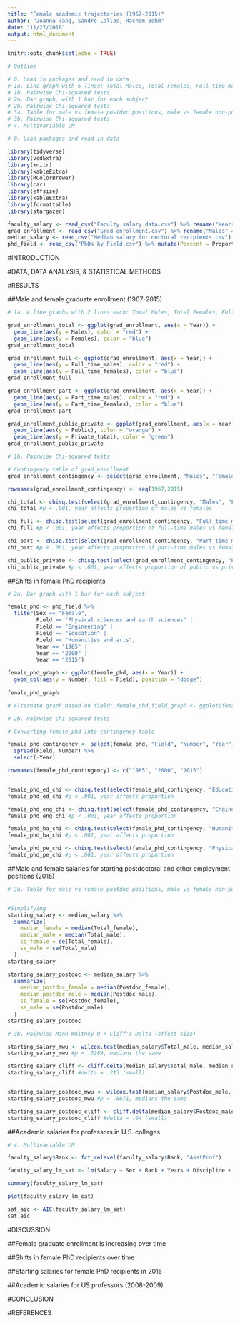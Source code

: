 ```yaml
---
title: "Female academic trajectories (1967-2015)"
author: "Joanna Tang, Sandro Lallas, Rachem Behm"
date: "11/27/2018"
output: html_document
---
```


```r
knitr::opts_chunk$set(echo = TRUE)
```

```r
# Outline

# 0. Load in packages and read in data
# 1a. Line graph with 6 lines: Total Males, Total Females, Full-time-males, Full-time-females, Part-time-males, Part-time-females, Public, Private-total
# 1b. Pairwise Chi-squared tests
# 2a. Bar graph, with 1 bar for each subject
# 2b. Pairwise Chi-squared tests
# 3a. Table for male vs female postdoc positions, male vs female non-postdoc positions
# 3b. Pairwise Chi-squared tests
# 4. Multivariable LM

```


```r

# 0. Load packages and read in data

library(tidyverse)
library(vcdExtra)
library(knitr)
library(kableExtra)
library(RColorBrewer)
library(car)
library(effsize)
library(kableExtra)
library(formattable)
library(stargazer)

faculty_salary <- read_csv("Faculty salary data.csv") %>% rename("Years_since" = "Years Since PhD") %>% rename("Years" = "Years Faculty Service") %>% rename("Rank" = "Faculty Rank")
grad_enrollment <- read_csv("Grad enrollment.csv") %>% rename("Males" = "Total Males") %>% rename("Females" = "Total Females") %>% rename("Full_time_males" = "Full-time-males") %>% rename("Full_time_females" = "Full-time-females") %>% rename("Part_time_males" = "Part-time-males") %>% rename("Part_time_females" = "Part-time-females") %>% rename("Private_total" = "Private-total")
median_salary <- read_csv("Median salary for doctoral recipients.csv") %>% rename("Total_male" = "Total employment male") %>% rename("Total_female" = "Total employment femal") %>% rename("Postdoc_male" = "Postdoc male") %>% rename("Postdoc_female" = "Postdoc female")
phd_field <- read_csv("PhDs by Field.csv") %>% mutate(Percent = Proportion*100)

```



#INTRODUCTION

#DATA, DATA ANALYSIS, & STATISTICAL METHODS

#RESULTS

##Male and female graduate enrollment (1967-2015)

```r

# 1a. 4 line graphs with 2 lines each: Total Males, Total Females, Full-time-males, Full-time-females, Part-time-males, Part-time-females, Public, Private-total

grad_enrollment_total <- ggplot(grad_enrollment, aes(x = Year)) +
  geom_line(aes(y = Males), color = "red") +
  geom_line(aes(y = Females), color = "blue")
grad_enrollment_total

grad_enrollment_full <- ggplot(grad_enrollment, aes(x = Year)) +
  geom_line(aes(y = Full_time_males), color = "red") +
  geom_line(aes(y = Full_time_females), color = "blue")
grad_enrollment_full

grad_enrollment_part <- ggplot(grad_enrollment, aes(x = Year)) +
  geom_line(aes(y = Part_time_males), color = "red") +
  geom_line(aes(y = Part_time_females), color = "blue")
grad_enrollment_part

grad_enrollment_public_private <- ggplot(grad_enrollment, aes(x = Year)) +
  geom_line(aes(y = Public), color = "orange") +
  geom_line(aes(y = Private_total), color = "green")
grad_enrollment_public_private

```

```r

# 1b. Pairwise Chi-squared tests

# Contingency table of grad_enrollment
grad_enrollment_contingency <- select(grad_enrollment, "Males", "Females", "Full_time_males", "Full_time_females", "Part_time_males", "Part_time_females", "Public", "Private_total")

rownames(grad_enrollment_contingency) <- seq(1967,2015)

chi_total <- chisq.test(select(grad_enrollment_contingency, "Males", "Females"))
chi_total #p < .001, year affects proportion of males vs females

chi_full <- chisq.test(select(grad_enrollment_contingency, "Full_time_males", "Full_time_females"))
chi_full #p < .001, year affects proportion of full-time males vs females

chi_part <- chisq.test(select(grad_enrollment_contingency, "Part_time_males", "Part_time_females"))
chi_part #p < .001, year affects proportion of part-time males vs females

chi_public_private <- chisq.test(select(grad_enrollment_contingency, "Public", "Private_total"))
chi_public_private #p < .001, year affects proportion of public vs private


```

##Shifts in female PhD recipients

```r

# 2a. Bar graph with 1 bar for each subject

female_phd <- phd_field %>% 
  filter(Sex == "Female",
         Field == "Physical sciences and earth sciences" |
         Field == "Engineering" |
         Field == "Education" |
         Field == "Humanities and arts",
         Year == "1985" |
         Year == "2000" |
         Year == "2015")

female_phd_graph <- ggplot(female_phd, aes(x = Year)) +
  geom_col(aes(y = Number, fill = Field), position = "dodge")
  
female_phd_graph

# Alternate graph based on field: female_phd_field_graph <- ggplot(female_phd, aes(x = Field,)) + geom_col(aes(y = Number, fill = as.factor(Year)), position = "dodge")

```

```r
# 2b. Pairwise Chi-squared tests

# Converting female_phd into contingency table

female_phd_contingency <- select(female_phd, "Field", "Number", "Year") %>%
  spread(Field, Number) %>% 
  select(-Year)

rownames(female_phd_contingency) <- c("1985", "2000", "2015")


female_phd_ed_chi <- chisq.test(select(female_phd_contingency, "Education"))
female_phd_ed_chi #p < .001, year affects proportion

female_phd_eng_chi <- chisq.test(select(female_phd_contingency, "Engineering"))
female_phd_eng_chi #p < .001, year affects proportion

female_phd_ha_chi <- chisq.test(select(female_phd_contingency, "Humanities and arts"))
female_phd_ha_chi #p < .001, year affects proportion

female_phd_pe_chi <- chisq.test(select(female_phd_contingency, "Physical sciences and earth sciences"))
female_phd_pe_chi #p < .001, year affects proportion


```

##Male and female salaries for starting postdoctoral and other employment positions (2015)

```r

# 3a. Table for male vs female postdoc positions, male vs female non-postdoc positions


#Simplifying 
starting_salary <- median_salary %>% 
  summarize(
    median_female = median(Total_female),
    median_male = median(Total_male),
    se_female = se(Total_female),
    se_male = se(Total_male)
  )
starting_salary

starting_salary_postdoc <- median_salary %>% 
  summarize(
    median_postdoc_female = median(Postdoc_female),
    median_postdoc_male = median(Postdoc_male),
    se_female = se(Postdoc_female),
    se_male = se(Postdoc_male)
  )
starting_salary_postdoc

```

```r

# 3b. Pairwise Mann-Whitney U + Cliff's Delta (effect size)

starting_salary_mwu <- wilcox.test(median_salary$Total_male, median_salary$Total_female)
starting_salary_mwu #p = .3289, medians the same

starting_salary_cliff <- cliff.delta(median_salary$Total_male, median_salary$Total_female)
starting_salary_cliff #delta = .213 (small)


starting_salary_postdoc_mwu <- wilcox.test(median_salary$Postdoc_male, median_salary$Postdoc_female)
starting_salary_postdoc_mwu #p = .8671, medians the same

starting_salary_postdoc_cliff <- cliff.delta(median_salary$Postdoc_male, median_salary$Postdoc_female)
starting_salary_postdoc_cliff #delta = .04 (small)

```


##Academic salaries for professors in U.S. colleges

```r

# 4. Multivariable LM

faculty_salary$Rank <- fct_relevel(faculty_salary$Rank, "AsstProf")

faculty_salary_lm_sat <- lm(Salary ~ Sex + Rank + Years + Discipline + Years_since, data = faculty_salary)

summary(faculty_salary_lm_sat)

plot(faculty_salary_lm_sat)

sat_aic <- AIC(faculty_salary_lm_sat)
sat_aic

```

#DISCUSSION

##Female graduate enrollment is increasing over time

##Shifts in female PhD recipients over time

##Starting salaries for female PhD recipients in 2015

##Academic salaries for US professors (2008-2009)

#CONCLUSION

#REFERENCES
